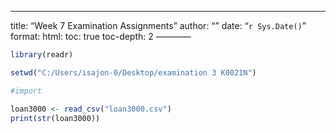 ---

title: "Week 7 Examination Assignments"
author: "<Your Name>"
date: "`r Sys.Date()`"
format:
html:
toc: true
toc-depth: 2
------------


```r
library(readr)

setwd("C:/Users/isajon-0/Desktop/examination 3 K0021N")

#import

loan3000 <- read_csv("loan3000.csv")
print(str(loan3000))

```